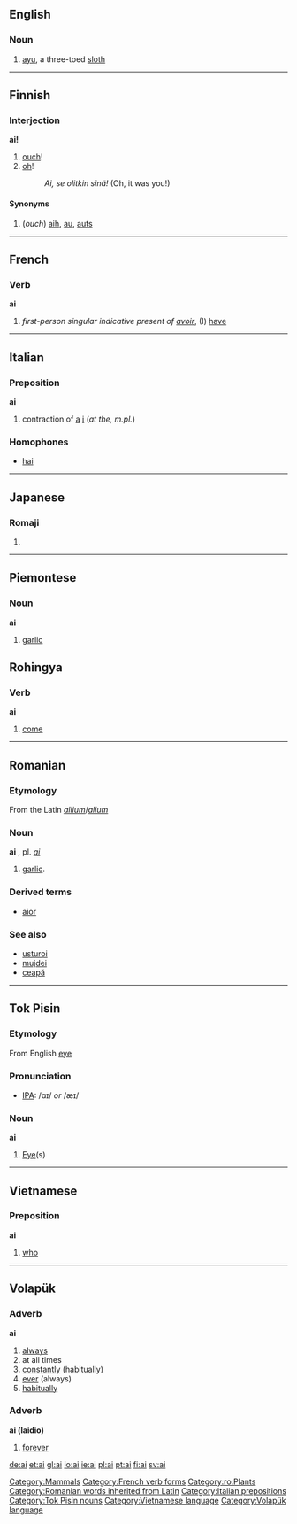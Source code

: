==English==

===Noun===
# [[ayu]], a three-toed [[sloth]]
[[Category:Mammals]]
-----

==Finnish==

===Interjection===
'''ai!'''

#[[ouch]]!
#[[oh]]!
#:''Ai, se olitkin sinä!'' (Oh, it was you!)

====Synonyms====
#(''ouch'') [[aih]], [[au]], [[auts]]

-----

==French==
===Verb===
'''ai'''

# ''first-person singular indicative present of [[avoir]]'', (I) [[have]]
[[Category:French verb forms]]
----

==Italian==
===Preposition===
'''ai'''

#contraction of [[a]] [[i]] (''at the, m.pl.'')

===Homophones===
*[[hai]]

-----

== Japanese ==
===Romaji===
{{romaji|あい}}
#{{japdef|愛| [[love]]}}

----

==Piemontese==

===Noun===
'''ai'''
# [[garlic]]

== Rohingya ==
=== Verb ===
'''ai'''
#[[come]]
----
==Romanian==
===Etymology===
From the Latin ''[[allium]]''/''[[alium]]''
===Noun===
'''ai''' {{f}}, pl. ''[[ai]]''
#[[garlic]].
===Derived terms===
*[[aior]]
===See also===
*[[usturoi]]
*[[mujdei]]
*[[ceapă]]
[[Category:ro:Plants]]
[[Category:Romanian words inherited from Latin]]

-----
==Tok Pisin==
===Etymology===
From English [[eye]]

===Pronunciation===
* [[Wiktionary:Pronunciation_key|IPA]]: /ɑɪ/ ''or'' /æɪ/

===Noun===
'''ai'''
# [[Eye]](s)
-----

==Vietnamese==
===Preposition===
'''ai'''

#[[who]]
-----

== Volapük ==

=== Adverb ===
'''ai''' 

# [[always]]
# at all times
# [[constantly]] (habitually)
# [[ever]] (always)
# [[habitually]]

=== Adverb ===
'''ai (laidio)''' 

# [[forever]]

[[Category:Italian prepositions]]
[[Category:Tok Pisin nouns]]
[[Category:Vietnamese language]]
[[Category:Volapük language]]

[[de:ai]]
[[et:ai]]
[[gl:ai]]
[[io:ai]]
[[ie:ai]]
[[pl:ai]]
[[pt:ai]]
[[fi:ai]]
[[sv:ai]]